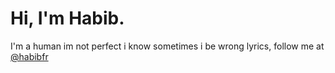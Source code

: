 # Hi, I'm Habib.

I'm a human im not perfect i know sometimes i be wrong lyrics, follow me at [@habibfr](https://www.instagram.com/habibbfr/)

